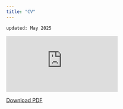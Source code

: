 ```yaml
---
title: "CV"
---
```


`updated: May 2025`

![](https://sunwookwak-polisci.github.io/website/CV_2025_10.pdf)

[Download PDF](https://sunwookwak-polisci.github.io/website/CV_2025_10.pdf)